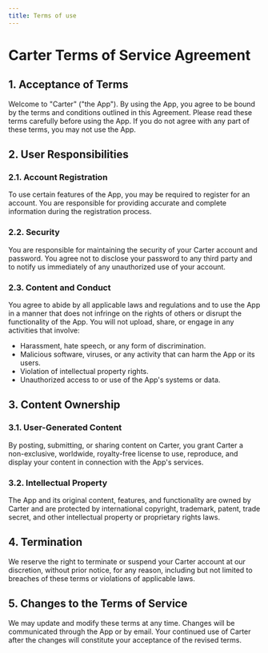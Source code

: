 ```yaml
---
title: Terms of use
---
```


# Carter Terms of Service Agreement

## 1. Acceptance of Terms

Welcome to "Carter" ("the App"). By using the App, you agree to be bound by the terms and conditions outlined in this Agreement. Please read these terms carefully before using the App. If you do not agree with any part of these terms, you may not use the App.

## 2. User Responsibilities

### 2.1. Account Registration

To use certain features of the App, you may be required to register for an account. You are responsible for providing accurate and complete information during the registration process.

### 2.2. Security

You are responsible for maintaining the security of your Carter account and password. You agree not to disclose your password to any third party and to notify us immediately of any unauthorized use of your account.

### 2.3. Content and Conduct

You agree to abide by all applicable laws and regulations and to use the App in a manner that does not infringe on the rights of others or disrupt the functionality of the App. You will not upload, share, or engage in any activities that involve:

- Harassment, hate speech, or any form of discrimination.
- Malicious software, viruses, or any activity that can harm the App or its users.
- Violation of intellectual property rights.
- Unauthorized access to or use of the App's systems or data.

## 3. Content Ownership

### 3.1. User-Generated Content

By posting, submitting, or sharing content on Carter, you grant Carter a non-exclusive, worldwide, royalty-free license to use, reproduce, and display your content in connection with the App's services.

### 3.2. Intellectual Property

The App and its original content, features, and functionality are owned by Carter and are protected by international copyright, trademark, patent, trade secret, and other intellectual property or proprietary rights laws.

## 4. Termination

We reserve the right to terminate or suspend your Carter account at our discretion, without prior notice, for any reason, including but not limited to breaches of these terms or violations of applicable laws.

## 5. Changes to the Terms of Service

We may update and modify these terms at any time. Changes will be communicated through the App or by email. Your continued use of Carter after the changes will constitute your acceptance of the revised terms.
